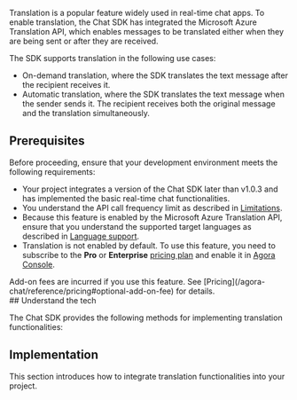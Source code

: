 
Translation is a popular feature widely used in real-time chat apps. To enable translation, the Chat SDK has integrated the Microsoft Azure Translation API, which enables messages to be translated either when they are being sent or after they are received.

The SDK supports translation in the following use cases:

- On-demand translation, where the SDK translates the text message after the recipient receives it.
- Automatic translation, where the SDK translates the text message when the sender sends it. The recipient receives both the original message and the translation simultaneously.

## Prerequisites

Before proceeding, ensure that your development environment meets the following requirements:

- Your project integrates a version of the Chat SDK later than v1.0.3 and has implemented the basic <Link to="/agora-chat/get-started/get-started-sdk">real-time chat functionalities</Link>.
- You understand the API call frequency limit as described in [Limitations](/agora-chat/reference/limitations).
- Because this feature is enabled by the Microsoft Azure Translation API, ensure that you understand the supported target languages as described in [Language support](https://docs.microsoft.com/en-us/azure).
- Translation is not enabled by default. To use this feature, you need to subscribe to the **Pro** or **Enterprise** [pricing plan](/agora-chat/reference/pricing-plan-details) and enable it in [Agora Console](https://console.agora.io/).

<div class="alert note">Add-on fees are incurred if you use this feature. See [Pricing](/agora-chat/reference/pricing#optional-add-on-fee) for details.</div>
## Understand the tech

The Chat SDK provides the following methods for implementing translation functionalities:

<Understand />

## Implementation

This section introduces how to integrate translation functionalities into your project.

<ProjectImplement />
